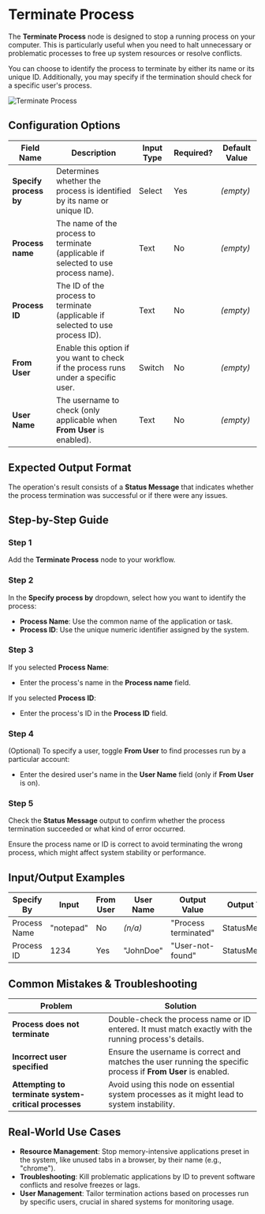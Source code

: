 
# Terminate Process

The **Terminate Process** node is designed to stop a running process on your computer. This is particularly useful when you need to halt unnecessary or problematic processes to free up system resources or resolve conflicts.

You can choose to identify the process to terminate by either its name or its unique ID. Additionally, you may specify if the termination should check for a specific user's process.

![Terminate Process](./terminate-process.png)

## Configuration Options

| Field Name             | Description                                                                        | Input Type | Required? | Default Value |
| ---------------------- | ---------------------------------------------------------------------------------- | ---------- | --------- | ------------- |
| **Specify process by** | Determines whether the process is identified by its name or unique ID.             | Select     | Yes       | _(empty)_     |
| **Process name**       | The name of the process to terminate (applicable if selected to use process name). | Text       | No        | _(empty)_     |
| **Process ID**         | The ID of the process to terminate (applicable if selected to use process ID).     | Text       | No        | _(empty)_     |
| **From User**          | Enable this option if you want to check if the process runs under a specific user. | Switch     | No        | _(empty)_     |
| **User Name**          | The username to check (only applicable when **From User** is enabled).             | Text       | No        | _(empty)_     |

## Expected Output Format

The operation's result consists of a **Status Message** that indicates whether the process termination was successful or if there were any issues.

## Step-by-Step Guide

<Steps>

### Step 1

Add the **Terminate Process** node to your workflow.

### Step 2

In the **Specify process by** dropdown, select how you want to identify the process:

- **Process Name**: Use the common name of the application or task.
- **Process ID**: Use the unique numeric identifier assigned by the system.

### Step 3

If you selected **Process Name**:

- Enter the process's name in the **Process name** field.

If you selected **Process ID**:

- Enter the process's ID in the **Process ID** field.

### Step 4

(Optional) To specify a user, toggle **From User** to find processes run by a particular account:

- Enter the desired user's name in the **User Name** field (only if **From User** is on).

### Step 5

Check the **Status Message** output to confirm whether the process termination succeeded or what kind of error occurred.

</Steps>

<Callout type="info" title="Note">
  Ensure the process name or ID is correct to avoid terminating the wrong
  process, which might affect system stability or performance.
</Callout>

## Input/Output Examples

| Specify By   | Input     | From User | User Name | Output Value         | Output Type   |
| ------------ | --------- | --------- | --------- | -------------------- | ------------- |
| Process Name | "notepad" | No        | _(n/a)_   | "Process terminated" | StatusMessage |
| Process ID   | 1234      | Yes       | "JohnDoe" | "User-not-found"     | StatusMessage |

## Common Mistakes & Troubleshooting

| Problem                                               | Solution                                                                                                      |
| ----------------------------------------------------- | ------------------------------------------------------------------------------------------------------------- |
| **Process does not terminate**                        | Double-check the process name or ID entered. It must match exactly with the running process's details.        |
| **Incorrect user specified**                          | Ensure the username is correct and matches the user running the specific process if **From User** is enabled. |
| **Attempting to terminate system-critical processes** | Avoid using this node on essential system processes as it might lead to system instability.                   |

## Real-World Use Cases

- **Resource Management**: Stop memory-intensive applications preset in the system, like unused tabs in a browser, by their name (e.g., "chrome").
- **Troubleshooting**: Kill problematic applications by ID to prevent software conflicts and resolve freezes or lags.
- **User Management**: Tailor termination actions based on processes run by specific users, crucial in shared systems for monitoring usage.
